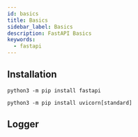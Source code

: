 ```yaml
---
id: basics
title: Basics
sidebar_label: Basics
description: FastAPI Basics
keywords:
  - fastapi
---
```


## Installation

```shell
python3 -m pip install fastapi
```

```shell
python3 -m pip install uvicorn[standard]
```

## Logger